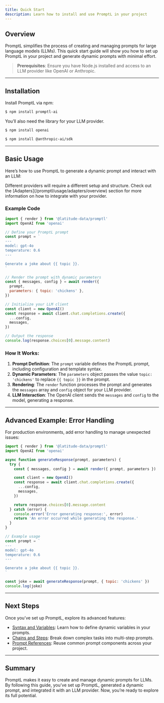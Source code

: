 ```yaml
---
title: Quick Start
description: Learn how to install and use PromptL in your project
---
```


## Overview

PromptL simplifies the process of creating and managing prompts for large language models (LLMs). This quick start guide will show you how to set up PromptL in your project and generate dynamic prompts with minimal effort.

> **Prerequisites**: Ensure you have Node.js installed and access to an LLM provider like OpenAI or Anthropic.

---

## Installation

Install PromptL via npm:

```bash
$ npm install promptl-ai
```

You’ll also need the library for your LLM provider.
<CodeGroup>
```bash OpenAI
$ npm install openai
```
```bash Anthropic
$ npm install @anthropic-ai/sdk
```
</CodeGroup>

---

## Basic Usage

Here’s how to use PromptL to generate a dynamic prompt and interact with an LLM:

<Note>
  Different providers will require a different setup and structure. Check out the [Adapters](/promptl/usage/adapters/overview) section for more information on how to integrate with your provider.
</Note>

### Example Code
```javascript
import { render } from '@latitude-data/promptl'
import OpenAI from 'openai'

// Define your PromptL prompt
const prompt = `
---
model: gpt-4o
temperature: 0.6
---

Generate a joke about {{ topic }}.
`

// Render the prompt with dynamic parameters
const { messages, config } = await render({
  prompt,
  parameters: { topic: 'chickens' },
})

// Initialize your LLM client
const client = new OpenAI()
const response = await client.chat.completions.create({
  ...config,
  messages,
})

// Output the response
console.log(response.choices[0].message.content)
```

### How It Works:
1. **Prompt Definition**: The `prompt` variable defines the PromptL prompt, including configuration and template syntax.
2. **Dynamic Parameters**: The `parameters` object passes the value `topic: 'chickens'` to replace `{{ topic }}` in the prompt.
3. **Rendering**: The `render` function processes the prompt and generates the `messages` array and `config` object for your LLM provider.
4. **LLM Interaction**: The OpenAI client sends the `messages` and `config` to the model, generating a response.

---

## Advanced Example: Error Handling

For production environments, add error handling to manage unexpected issues:

```javascript
import { render } from '@latitude-data/promptl'
import OpenAI from 'openai'

async function generateResponse(prompt, parameters) {
  try {
    const { messages, config } = await render({ prompt, parameters })

    const client = new OpenAI()
    const response = await client.chat.completions.create({
      ...config,
      messages,
    })

    return response.choices[0].message.content
  } catch (error) {
    console.error('Error generating response:', error)
    return 'An error occurred while generating the response.'
  }
}

// Example usage
const prompt = `
---
model: gpt-4o
temperature: 0.6
---

Generate a joke about {{ topic }}.
`

const joke = await generateResponse(prompt, { topic: 'chickens' })
console.log(joke)
```

---

## Next Steps

Once you’ve set up PromptL, explore its advanced features:
- [Syntax and Variables](syntax/variables): Learn how to define dynamic variables in your prompts.
- [Chains and Steps](syntax/chains): Break down complex tasks into multi-step prompts.
- [Prompt References](syntax/prompt-references): Reuse common prompt components across your project.

---

## Summary

PromptL makes it easy to create and manage dynamic prompts for LLMs. By following this guide, you’ve set up PromptL, generated a dynamic prompt, and integrated it with an LLM provider. Now, you’re ready to explore its full potential.
